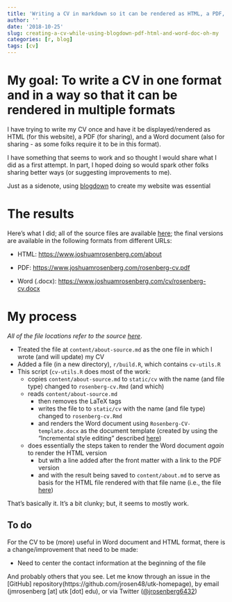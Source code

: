 ```yaml
---
title: 'Writing a CV in markdown so it can be rendered as HTML, a PDF, and a Word document - a first attempt'
author: ''
date: '2018-10-25'
slug: creating-a-cv-while-using-blogdown-pdf-html-and-word-doc-oh-my
categories: [r, blog]
tags: [cv]
---
```


# My goal: To write a CV in one format and in a way so that it can be rendered in multiple formats

I have trying to write my CV once and have it be displayed/rendered as HTML (for this website), a PDF (for sharing), and a Word document (also for sharing - as some folks require it to be in this format).

I have something that seems to work and so thought I would share what I did as a first attempt. In part, I hoped doing so would spark other folks sharing better ways (or suggesting improvements to me).

Just as a sidenote, using [blogdown](https://bookdown.org/yihui/blogdown/) to create my website was essential

# The results

Here's what I did; all of the source files are available [here](https://github.com/jrosen48/utk-homepage); the final versions are available in the following formats from different URLs:

- HTML: [https://www.joshuamrosenberg.com/about](https://www.joshuamrosenberg.com/about/)

- PDF: [https://www.joshuamrosenberg.com/rosenberg-cv.pdf](https://www.joshuamrosenberg.com/rosenberg-cv.pdf) 

- Word (.docx): [https://www.joshuamrosenberg.com/cv/rosenberg-cv.docx](https://www.joshuamrosenberg.com/cv/rosenberg-cv.docx)

# My process

*All of the file locations refer to the source [here](ttps://github.com/jrosen48/utk-homepage)*.

- Treated the file at `content/about-source.md` as the one file in which I wrote (and will update) my CV
- Added a file (in a new directory), `r/build.R`, which contains `cv-utils.R`
- This script (`cv-utils.R` does most of the work:
    - copies `content/about-source.md` to `static/cv` with the name (and file type) changed to `rosenberg-cv.Rmd` (and which)
    - reads `content/about-source.md`
        - then removes the LaTeX tags 
        - writes the file to to `static/cv` with the name (and file type) changed to `rosenberg-cv.Rmd`
        - and renders the Word document using `Rosenberg-CV-template.docx` as the document template (created by using the "Incremental style editing" described [here](https://rmarkdown.rstudio.com/articles_docx.html))
    - does essentially the steps taken to render the Word document *again* to render the HTML version
        - but with a line added after the front matter with a link to the PDF version
        - and with the result being saved to `content/about.md` to serve as basis for the HTML file rendered with that file name (i.e., the file [here](https://www.joshuamrosenberg.com/about/))
        
That's basically it. It's a bit clunky; but, it seems to mostly work.
        
## To do

For the CV to be (more) useful in Word document and HTML format, there is a change/improvement that need to be made:

- Need to center the contact information at the beginning of the file

And probably others that you see. Let me know through an issue in the [GitHub] repository(https://github.com/jrosen48/utk-homepage), by email (jmrosenberg [at] utk [dot] edu), or via Twitter ([@jrosenberg6432](http://twitter.com/jrosenberg6432))